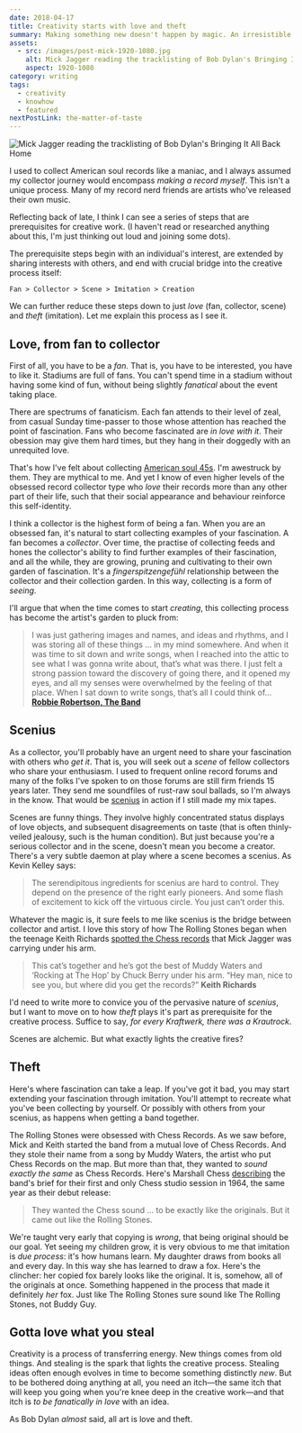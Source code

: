 ```yaml
---
date: 2018-04-17
title: Creativity starts with love and theft
summary: Making something new doesn't happen by magic. An irresistible itch has to be scratched, love has to be found. An accidental essay about the missing triggers in the creative process, inspired by my years of collecting soul 45s.
assets:
  - src: /images/post-mick-1920-1080.jpg
    alt: Mick Jagger reading the tracklisting of Bob Dylan's Bringing It All Back Home
    aspect: 1920-1080
category: writing
tags:
  - creativity
  - knowhow
  - featured
nextPostLink: the-matter-of-taste
---
```


<Img
  src="/images/post-mick-1920-1080.jpg"
  alt="Mick Jagger reading the tracklisting of Bob Dylan's Bringing It All Back Home"
  aspect="1920-1080"
  priority
  border={false}
/>

I used to collect American soul records like a maniac, and I always assumed my collector journey would encompass _making a record myself_. This isn't a unique process. Many of my record nerd friends are artists who've released their own music.

Reflecting back of late, I think I can see a series of steps that are prerequisites for creative work. (I haven't read or researched anything about this, I'm just thinking out loud and joining some dots).

The prerequisite steps begin with an individual's interest, are extended by sharing interests with others, and end with crucial bridge into the creative process itself:

```
Fan > Collector > Scene > Imitation > Creation
```

We can further reduce these steps down to just _love_ (fan, collector, scene) and _theft_ (imitation). Let me explain this process as I see it.

## Love, from fan to collector

First of all, you have to be a _fan_. That is, you have to be interested, you have to like it. Stadiums are full of fans. You can't spend time in a stadium without having some kind of fun, without being slightly _fanatical_ about the event taking place.

There are spectrums of fanaticism. Each fan attends to their level of zeal, from casual Sunday time-passer to those whose attention has reached the point of fascination. Fans who become fascinated are _in love with it_. Their obession may give them hard times, but they hang in their doggedly with an unrequited love.

That's how I've felt about collecting [American soul 45s](https://youtu.be/0bEV-4xp5LA). I'm awestruck by them. They are mythical to me. And yet I know of even higher levels of the obsessed record collector type who _love_ their records more than any other part of their life, such that their social appearance and behaviour reinforce this self-identity.

I think a collector is the highest form of being a fan. When you are an obsessed fan, it's natural to start collecting examples of your fascination. A fan becomes a _collector_. Over time, the practise of collecting feeds and hones the collector's ability to find further examples of their fascination, and all the while, they are growing, pruning and cultivating to their own garden of fascination. It's a _fingerspitzengefühl_ relationship between the collector and their collection garden. In this way, collecting is a form of _seeing_.

I'll argue that when the time comes to start _creating_, this collecting process has become the artist's garden to pluck from:

> I was just gathering images and names, and ideas and rhythms, and I was storing all of these things … in my mind somewhere. And when it was time to sit down and write songs, when I reached into the attic to see what I was gonna write about, that’s what was there. I just felt a strong passion toward the discovery of going there, and it opened my eyes, and all my senses were overwhelmed by the feeling of that place. When I sat down to write songs, that’s all I could think of… **[Robbie Robertson, The Band](http://observer.com/2017/07/unpacking-the-absurd-logic-of-cultural-appropriation-and-what-it-will-cost-us-media-robbie-robertson/)**

## Scenius

As a collector, you'll probably have an urgent need to share your fascination with others who _get it_. That is, you will seek out a _scene_ of fellow collectors who share your enthusiasm. I used to frequent online record forums and many of the folks I've spoken to on those forums are still firm friends 15 years later. They send me soundfiles of rust-raw soul ballads, so I'm always in the know. That would be [scenius](http://kk.org/thetechnium/scenius-or-comm/) in action if I still made my mix tapes.

Scenes are funny things. They involve highly concentrated status displays of love objects, and subsequent disagreements on taste (that is often thinly-veiled jealousy, such is the human condition). But just because you're a serious collector and in the scene, doesn't mean you become a creator. There's a very subtle daemon at play where a scene becomes a scenius. As Kevin Kelley says:

> The serendipitous ingredients for scenius are hard to control. They depend on the presence of the right early pioneers. And some flash of excitement to kick off the virtuous circle. You just can’t order this.

Whatever the magic is, it sure feels to me like scenius is the bridge between collector and artist. I love this story of how The Rolling Stones began when the teenage Keith Richards [spotted the Chess records](http://www.wgbh.org/articles/Chess-Records-the-Chicago-Blues-and-the-Rolling-Stones-8055) that Mick Jagger was carrying under his arm.

> This cat’s together and he’s got the best of Muddy Waters and ‘Rocking at The Hop’ by Chuck Berry under his arm. “Hey man, nice to see you, but where did you get the records?” **Keith Richards**

I'd need to write more to convice you of the pervasive nature of _scenius_, but I want to move on to how _theft_ plays it's part as prerequisite for the creative process. Suffice to say, _for every Kraftwerk, there was a Krautrock_.

Scenes are alchemic. But what exactly lights the creative fires?

## Theft

Here's where fascination can take a leap. If you've got it bad, you may start extending your fascination through imitation. You'll attempt to recreate what you've been collecting by yourself. Or possibly with others from your scenius, as happens when getting a band together.

The Rolling Stones were obsessed with Chess Records. As we saw before, Mick and Keith started the band from a mutual love of Chess Records. And they stole their name from a song by Muddy Waters, the artist who put Chess Records on the map. But more than that, they wanted to _sound exactly the same_ as Chess Records. Here's Marshall Chess [describing](http://www.wgbh.org/articles/Chess-Records-the-Chicago-Blues-and-the-Rolling-Stones-8055) the band's brief for their first and only Chess studio session in 1964, the same year as their debut release:

> They wanted the Chess sound … to be exactly like the originals. But it came out like the Rolling Stones.

We're taught very early that copying is _wrong_, that being original should be our goal. Yet seeing my children grow, it is very obvious to me that imitation is _due process_: it's how humans learn. My daughter draws from books all and every day. In this way she has learned to draw a fox. Here's the clincher: her copied fox barely looks like the original. It is, somehow, all of the originals at once. Something happened in the process that made it definitely _her_ fox. Just like The Rolling Stones sure sound like The Rolling Stones, not Buddy Guy.

## Gotta love what you steal

Creativity is a process of transferring energy. New things comes from old things. And stealing is the spark that lights the creative process. Stealing ideas often enough evolves in time to become something distinctly _new_. But to be bothered doing anything at all, you need an itch—the same itch that will keep you going when you're knee deep in the creative work—and that itch is _to be fanatically in love_ with an idea.

As Bob Dylan _almost_ said, all art is love and theft.

